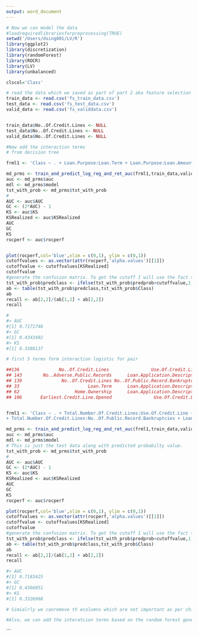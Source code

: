 ```yaml
---
output: word_document
---
```

```r
# Now we can model the data
#loadrequiredlibrariesforpreprocessing(TRUE)
setwd('/Users/dsing001/LV/R')
library(ggplot2)
library(discretization)
library(randomForest)
library(ROCR)
library(LV)
library(unbalanced)

clscol='Class'

# read the data which we saved as part of part 2 aka feature selection
train_data <- read.csv('fs_train_data.csv')
test_data <- read.csv('fs_test_data.csv')
valid_data <- read.csv('fs_validdata.csv')


train_data$No..Of.Credit.Lines <- NULL
test_data$No..Of.Credit.Lines <- NULL
valid_data$No..Of.Credit.Lines <- NULL

#Now add the interaction terms
# from decision tree

frml1 <- 'Class ~ . + Loan.Purpose:Loan.Term + Loan.Purpose:Loan.Amount + Loan.Purpose:No..Delinquencies.In.Last.2.Years + Loan.Purpose:Use.Of.Credit.Line'

md_prms <- train_and_predict_log_reg_and_ret_auc(frml1,train_data,valid_data,predict_type='response')
auc <- md_prms$auc
mdl <- md_prms$model
tst_with_prob <- md_prms$tst_with_prob
#
AUC <- auc$AUC
GC <- (2*AUC) - 1
KS <- auc$KS
KSRealized <- auc$KSRealized
AUC
GC
KS
rocperf <- auc$rocperf


plot(rocperf,col='blue',xlim = c(0,1), ylim = c(0,1)) 
cutoffvalues <- as.vector(attr(rocperf,'alpha.values')[[1]])
cutoffvalue <- cutoffvalues[KSRealized]
cutoffvalue
#generate the confusion matrix. To get the cutoff I will use the fact that we have KS score. Thus, where we have that value occuring we will have the best accuracy/recall/precision
tst_with_prob$predclass <- ifelse(tst_with_prob$predprob>cutoffvalue,1,0)
ab <- table(tst_with_prob$predclass,tst_with_prob$Class)
ab
recall <- ab[2,2]/(ab[1,2] + ab[2,2])
recall

#
#> AUC
#[1] 0.7171746
#> GC
#[1] 0.4343492
#> KS
#[1] 0.3388137

# first 5 terms form interaction logistic for pair

##136               No..Of.Credit.Lines                Use.Of.Credit.Line
## 143        No..Adverse.Public.Records      Loan.Application.Description
## 139               No..Of.Credit.Lines No..Of.Public.Record.Bankruptcies
## 33                          Loan.Term      Loan.Application.Description
## 62                     Home.Ownership      Loan.Application.Description
## 106       Earliest.Credit.Line.Opened                Use.Of.Credit.Line


frml1 <- 'Class ~ . + Total.Number.Of.Credit.Lines:Use.Of.Credit.Line + No..Adverse.Public.Records:Loan.Application.Description
+ Total.Number.Of.Credit.Lines:No..Of.Public.Record.Bankruptcies + Loan.Term:Loan.Application.Description + Home.Ownership:Loan.Application.Description + Earliest.Credit.Line.Opened:Use.Of.Credit.Line'

md_prms <- train_and_predict_log_reg_and_ret_auc(frml1,train_data,valid_data,predict_type='response')
auc <- md_prms$auc
mdl <- md_prms$model
# This is just the test data along with predicted probabilty value.
tst_with_prob <- md_prms$tst_with_prob
#
AUC <- auc$AUC
GC <- (2*AUC) - 1
KS <- auc$KS
KSRealized <- auc$KSRealized
AUC
GC
KS
rocperf <- auc$rocperf

plot(rocperf,col='blue',xlim = c(0,1), ylim = c(0,1)) 
cutoffvalues <- as.vector(attr(rocperf,'alpha.values')[[1]])
cutoffvalue <- cutoffvalues[KSRealized]
cutoffvalue
#generate the confusion matrix. To get the cutoff I will use the fact that we have KS score. Thus, where we have that value occuring we will have the best accuracy/recall/precision
tst_with_prob$predclass <- ifelse(tst_with_prob$predprob>cutoffvalue,1,0)
ab <- table(tst_with_prob$predclass,tst_with_prob$Class)
ab
recall <- ab[2,2]/(ab[1,2] + ab[2,2])
recall

#> AUC
#[1] 0.7183425
#> GC
#[1] 0.4366851
#> KS
#[1] 0.3326968

# Simialrly we canremove th ecolumns which are not important as per chi square or as per the logical model we ran for single columns or based on the ranking in random forest

#Also, we can add the interatcion terms based on the random forest generated. I have not tried these but I could try later.

```


```
